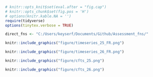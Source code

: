 
```r
# knitr::opts_knit$set(eval.after = "fig.cap")
# knitr::opts_chunk$set(fig.pos = 'H')
# options(knitr.kable.NA = '')
require(tidyverse)
options(tinytex.verbose = TRUE)

direct_fns <- "C:/Users/keyserf/Documents/Github/Assessment_fns/"

```


```r
knitr::include_graphics("figure/timeseries_25_FR.png")
```


```r
knitr::include_graphics("figure/timeseries_26_FR.png")
```


```r
knitr::include_graphics("figure/cfts_25.png")
```


```r
knitr::include_graphics("figure/cfts_26.png")
```


<!-- ```{r, echo=FALSE, message=F, out.height="85%", out.width="85%", fig.align="center", fig.cap=paste0("Shell height frequencies of scallop on ", bankname, " in ", year, ". Vertical lines are the recruit size limits.")} -->
<!-- knitr::include_graphics(paste0("Y:/Offshore/Assessment/", year, "/Presentations/Survey_summary/test_figures/", params$bank, "/SHF.png")) -->
<!-- ``` -->


<!-- ```{r, echo=FALSE, message=F, out.height="70%", out.width="70%", fig.align="center", fig.cap=paste0("Meat weights and shell heights for sampled tows on ", bankname, " in ", year, " (top). Red points represent individual scallops, red lines represent the trend for each sampled tow, and the blue line is the overall trend for the current survey. Condition factor (bottom) is measured as grams of meat per decimeter cubed, which can be thought of as the meat weight of a scallop with a shell height of 100mm.")} -->
<!-- knitr::include_graphics(paste0("Y:/Offshore/Assessment/", year, "/Presentations/Survey_summary/test_figures/", params$bank, "/MWSH_and_CF_ts.png")) -->
<!-- ``` -->


<!-- ```{r, echo=FALSE, message=F, out.height="90%", out.width="90%", fig.align="center", fig.cap=paste0("Clapper time series for ", bankname, " in ", year, ", represented by percentage of clappers per tow (y-axis). Pre-recruits are shown in the top panel, recruit-sized scallop in the middle panel, and fully-recruited scallop are in the bottom panel. ", ltm_ts)} -->
<!-- knitr::include_graphics(paste0("Y:/Offshore/Assessment/", year, "/Presentations/Survey_summary/test_figures/", params$bank, "/Clapper_per_ts.png")) -->
<!-- ``` -->
